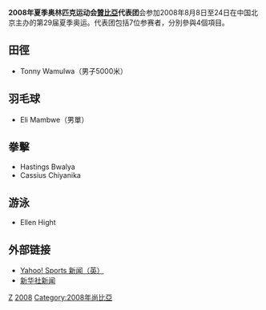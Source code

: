 {{Infobox Country Olympics
|games=2008年夏季
|NOC=ZAM
|competitors=8
|sports=4
|flagbearer=
|officials=
}}

'''2008年夏季奥林匹克运动会[[贊比亞|贊比亞]]代表团'''会参加2008年8月8日至24日在中国北京主办的第29届夏季奥运。代表团包括7位参赛者，分別參與4個項目。

== 田徑 ==
*Tonny Wamulwa（男子5000米）

== 羽毛球 ==
*Eli Mambwe（男單）

== 拳擊 ==
*Hastings Bwalya
*Cassius Chiyanika

== 游泳 ==
*Ellen Hight

== 外部链接 ==
*[http://uk.eurosport.yahoo.com/25012008/58/cambodian-officials-outnumber-athletes.html Yahoo! Sports 新闻（英）]{{Wayback|url=http://uk.eurosport.yahoo.com/25012008/58/cambodian-officials-outnumber-athletes.html |date=20190822001626 }}
*[http://news.xinhuanet.com/english/2008-05/30/content_8282290.htm 新华社新闻]{{Wayback|url=http://news.xinhuanet.com/english/2008-05/30/content_8282290.htm |date=20160304051420 }}

{{NOCin2008SummerOlympics}}

[[Category:2008年夏季奧林匹克運動會代表團|Z]]
[[Category:奧林匹克運動會尚比亞代表團|2008]]
[[Category:2008年尚比亞|Category:2008年尚比亞]]